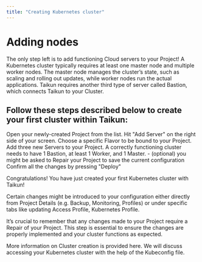 ```yaml
---
title: "Creating Kubernetes cluster"
---
```


# Adding nodes

The only step left is to add functioning Cloud servers to your Project! A Kubernetes cluster typically requires at least one master node and multiple worker nodes. The master node manages the cluster’s state, such as scaling and rolling out updates, while worker nodes run the actual applications. Taikun requires another third type of server called Bastion, which connects Taikun to your Cluster.

## Follow these steps described below to create your first cluster within Taikun:

<Steps>
  <Step title="First Step">
    Open your newly-created Project from the list.
  </Step>
  <Step title="Second Step">
    Hit "Add Server" on the right side of your screen.
  </Step>
  <Step title="Third Step">
    Choose a specific Flavor to be bound to your Project.
  </Step>
  <Step title="Fourth Step">
    Add three new Servers to your Project. A correctly functioning cluster needs to have 1 Bastion, at least 1 Worker, and 1 Master.
    - (optional) you might be asked to Repair your Project to save the current configuration
  </Step>
  <Step title="Fifth Step">
    Confirm all the changes by pressing "Deploy"
  </Step>
</Steps>

Congratulations! You have just created your first Kubernetes cluster with Taikun!

Certain changes might be introduced to your configuration either directly from Project Details (e.g. Backup, Monitoring, Profiles) or under specific tabs like updating Access Profile, Kubernetes Profile.

It’s crucial to remember that any changes made to your Project require a Repair of your Project. This step is essential to ensure the changes are properly implemented and your cluster functions as expected.

<CardGroup cols={2}>
  <Card title="Cluster Creation" icon="square-1">
    More information on Cluster creation is provided here.
  </Card>
  <Card title="Kubeconfig file" icon="square-2">
    We will discuss accessing your Kubernetes cluster with the help of the Kubeconfig file.
  </Card>
</CardGroup>